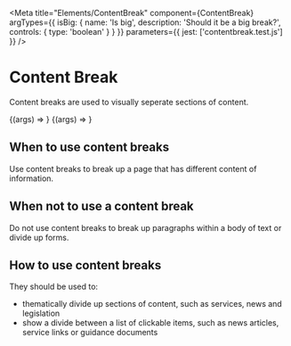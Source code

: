 
<Meta
    title="Elements/ContentBreak"
    component={ContentBreak}
    argTypes={{
        isBig: {
            name: 'Is big',
            description: 'Should it be a big break?',
            controls: {
                type: 'boolean'
            }
        }
    }}
    parameters={{
        jest: ['contentbreak.test.js']
    }}
/>

# Content Break

Content breaks are used to visually seperate sections of content.

<Canvas>
    <Story name="Large break" args={{
        isBig: true
    }}>
        {(args) => <ContentBreak {...args } />}
    </Story>
</Canvas>

<Canvas>
    <Story name="Small break" args={{
        isBig: false
    }}>
        {(args) => <ContentBreak {...args } />}
    </Story>
</Canvas>

<ArgsTable of={ContentBreak} />

## When to use content breaks

Use content breaks to break up a page that has different content of information.

## When not to use a content break

Do not use content breaks to break up paragraphs within a body of text or divide up forms.

## How to use content breaks

They should be used to:

- thematically divide up sections of content, such as services, news and legislation
- show a divide between a list of clickable items, such as news articles, service links or guidance documents
